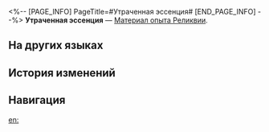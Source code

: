 <%-- [PAGE_INFO]
PageTitle=#Утраченная эссенция#
[END_PAGE_INFO] --%>
{{Предмет Инфобокс
|id          = 234
|Изображение = Предмет Утраченная эссенция.png
|Тип         = Материал опыта Реликвии
|Инвентарь   = Материалы улучшения
|Редкость    = 5
|Эффект      = 
|Описание    = Материал усиления Реликвий. Можно получить 2000 очков опыта Реликвии.
}}
{{Описание|Огромный кристалл из пыли Фрагментума, который образовался после того, как Фрагментум принял свою первоначальную форму.<br /><br />''«Если у него есть достаточно данных, он способен воскресить нашу покойную матушку! Серьёзно! Даже если он преобразован всего на 26 секунд... Но после завершения эксперимента у меня всё ещё остаётся один вопрос: с какой целью был создан Фрагментум?»''}}
'''Утраченная эссенция''' — [[Материал опыта Реликвии]].

==На других языках==
{{На других языках
|en   = Lost Essence
|zhs  = 遗失精粹
|zht  = 遺失精粹
|ja   = 遺失精華
|ko   = 유실된 정수
|es   = Esencia perdida
|fr   = Essence perdue
|ru   = Утраченная эссенция
|th   = Lost Essence
|vi   = Tinh Túy Đánh Mất
|de   = Verlorene Essenz
|id   = Lost Essence
|pt   = Essência Perdida
}}

==История изменений==
{{История изменений|3.5}}

==Навигация==
{{Материалы улучшения Навбокс}}

[[en:]]